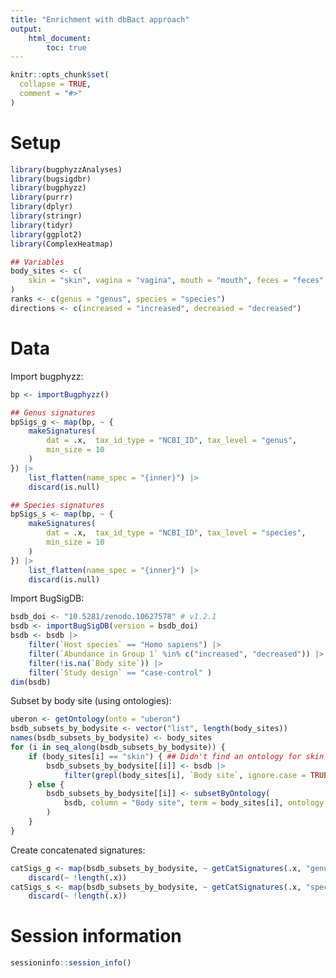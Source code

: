 ```yaml
---
title: "Enrichment with dbBact approach"
output:
    html_document:
        toc: true
---
```


```r
knitr::opts_chunk$set(
  collapse = TRUE,
  comment = "#>"
)
```

# Setup

```r
library(bugphyzzAnalyses)
library(bugsigdbr)
library(bugphyzz)
library(purrr)
library(dplyr)
library(stringr)
library(tidyr)
library(ggplot2)
library(ComplexHeatmap)

## Variables
body_sites <- c(
    skin = "skin", vagina = "vagina", mouth = "mouth", feces = "feces"
)
ranks <- c(genus = "genus", species = "species")
directions <- c(increased = "increased", decreased = "decreased")

```

# Data

Import bugphyzz:

```r
bp <- importBugphyzz()

## Genus signatures
bpSigs_g <- map(bp, ~ {
    makeSignatures(
        dat = .x,  tax_id_type = "NCBI_ID", tax_level = "genus",
        min_size = 10
    )
}) |> 
    list_flatten(name_spec = "{inner}") |> 
    discard(is.null)

## Species signatures
bpSigs_s <- map(bp, ~ {
    makeSignatures(
        dat = .x,  tax_id_type = "NCBI_ID", tax_level = "species",
        min_size = 10
    )
}) |> 
    list_flatten(name_spec = "{inner}") |> 
    discard(is.null)
```

Import BugSigDB:

```r
bsdb_doi <- "10.5281/zenodo.10627578" # v1.2.1
bsdb <- importBugSigDB(version = bsdb_doi)
bsdb <- bsdb |> 
    filter(`Host species` == "Homo sapiens") |> 
    filter(`Abundance in Group 1` %in% c("increased", "decreased")) |>
    filter(!is.na(`Body site`)) |> 
    filter(`Study design` == "case-control" )
dim(bsdb)
```

Subset by body site (using ontologies):

```r
uberon <- getOntology(onto = "uberon")
bsdb_subsets_by_bodysite <- vector("list", length(body_sites))
names(bsdb_subsets_by_bodysite) <- body_sites
for (i in seq_along(bsdb_subsets_by_bodysite)) {
    if (body_sites[i] == "skin") { ## Didn't find an ontology for skin
        bsdb_subsets_by_bodysite[[i]] <- bsdb |> 
            filter(grepl(body_sites[i], `Body site`, ignore.case = TRUE))
    } else {
        bsdb_subsets_by_bodysite[[i]] <- subsetByOntology(
            bsdb, column = "Body site", term = body_sites[i], ontology = uberon 
        )
    }
}
```

Create concatenated signatures:

```r
catSigs_g <- map(bsdb_subsets_by_bodysite, ~ getCatSignatures(.x, "genus")) |> 
    discard(~ !length(.x))
catSigs_s <- map(bsdb_subsets_by_bodysite, ~ getCatSignatures(.x, "species")) |> 
    discard(~ !length(.x))
```

# Session information

```r
sessioninfo::session_info()
```
